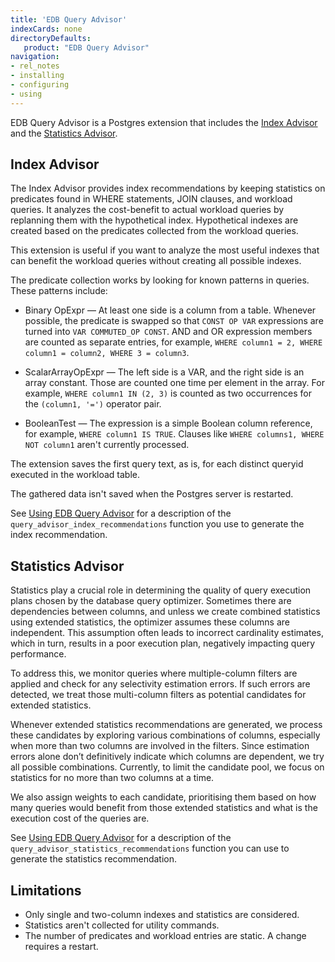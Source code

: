 ```yaml
---
title: 'EDB Query Advisor'
indexCards: none
directoryDefaults:
   product: "EDB Query Advisor"
navigation:
- rel_notes
- installing
- configuring
- using
---
```


EDB Query Advisor is a Postgres extension that includes the [Index Advisor](#index-advisor) and the [Statistics Advisor](#statistics-advisor). 

## Index Advisor

The Index Advisor provides index recommendations by keeping statistics on predicates found in WHERE statements, JOIN clauses, and workload queries. It analyzes the cost-benefit to actual workload queries by replanning them with the hypothetical index. Hypothetical indexes are created based on the predicates collected from the workload queries.

This extension is useful if you want to analyze the most useful indexes that can benefit the workload queries without creating all possible indexes.

The predicate collection works by looking for known patterns in queries. These patterns include:

- Binary OpExpr &mdash; At least one side is a column from a table. Whenever possible, the predicate is swapped so that `CONST OP VAR` expressions are turned into `VAR COMMUTED_OP CONST`. AND and OR expression members are counted as separate entries, for example, `WHERE column1 = 2, WHERE column1 = column2, WHERE 3 = column3`.

- ScalarArrayOpExpr &mdash; The left side is a VAR, and the right side is an array constant. Those are counted one time per element in the array. For example, `WHERE column1 IN (2, 3)` is counted as two occurrences for the `(column1, '=')` operator pair.

- BooleanTest &mdash;  The expression is a simple Boolean column reference, for example, `WHERE column1 IS TRUE`. Clauses like `WHERE columns1, WHERE NOT column1` aren't currently processed.

The extension saves the first query text, as is, for each distinct queryid executed in the workload table.

The gathered data isn't saved when the Postgres server is restarted.

See [Using EDB Query Advisor](using/#query_advisor_index_recommendationsmin_filter-min_selectivity) for a description of the `query_advisor_index_recommendations` function you use to generate the index recommendation.

## Statistics Advisor

Statistics play a crucial role in determining the quality of query execution plans chosen by the database query optimizer. Sometimes there are dependencies between columns, and unless we create combined statistics using extended statistics, the optimizer assumes these columns are independent. This assumption often leads to incorrect cardinality estimates, which in turn, results in a poor execution plan, negatively impacting query performance.

To address this, we monitor queries where multiple-column filters are applied and check for any selectivity estimation errors. If such errors are detected, we treat those multi-column filters as potential candidates for extended statistics.

Whenever extended statistics recommendations are generated, we process these candidates by exploring various combinations of columns, especially when more than two columns are involved in the filters. Since estimation errors alone don’t definitively indicate which columns are dependent, we try all possible combinations. Currently, to limit the candidate pool, we focus on statistics for no more than two columns at a time.

We also assign weights to each candidate, prioritising them based on how many queries would benefit from those extended statistics and what is the execution cost of the queries are.

See [Using EDB Query Advisor](using/#query_advisor_statistics_recommendationsmin_err_estimate_num-min_err_estimate_ratio) for a description of the `query_advisor_statistics_recommendations` function you can use to generate the statistics recommendation.

## Limitations

- Only single and two-column indexes and statistics are considered.
- Statistics aren't collected for utility commands.
- The number of predicates and workload entries are static. A change requires a restart.